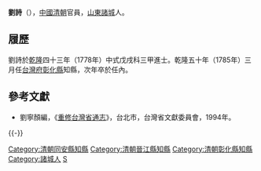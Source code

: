 '''劉詩'''（{{bd|？||1763年|catIdx=L劉}}），[[中國|中國]][[清朝|清朝]]官員，[[山東|山東]][[諸城|諸城]]人。

==履歷==
劉詩於[[乾隆|乾隆]]四十三年（1778年）中式戊戌科三甲進士。乾隆五十年（1785年）三月任[[台灣府|台灣府]][[彰化縣|彰化縣]]知縣，次年卒於任內。

==參考文獻==
*劉寧顏編，《[[重修台灣省通志|重修台灣省通志]]》，台北市，台灣省文獻委員會，1994年。

{{-}}
{{start box}}
{{s-off}}
{{succession box|劉嘉會|[[方維憲|方維憲]]|[[泉州府|泉州府]]同安縣[[知縣|知縣]]|[[乾隆|乾隆]]四十八－四十九年<br />（1783－1784年）}}
{{succession box|[[齊永齡|齊永齡]]|[[方維憲|方維憲]]|[[泉州府|泉州府]]晉江縣[[知縣|知縣]]|[[乾隆|乾隆]]四十九－四十九年<br />（1784－1784年）}}
{{Succession box|[[劉亨基|劉亨基]]|[[俞峻|俞峻]]|[[台灣府|台灣府]][[彰化縣|彰化縣]][[知縣|知縣]]|<small>乾隆五十年（1785年）上任</small>}}
{{end box}}
{{乾隆四十三年戊戌科殿試金榜}}
{{DEFAULTSORT:Liu劉}}
[[Category:清朝同安縣知縣|Category:清朝同安縣知縣]]
[[Category:清朝晉江縣知縣|Category:清朝晉江縣知縣]]
[[Category:清朝彰化縣知縣|Category:清朝彰化縣知縣]]
[[Category:諸城人|Category:諸城人]]
[[Category:劉姓|S]]